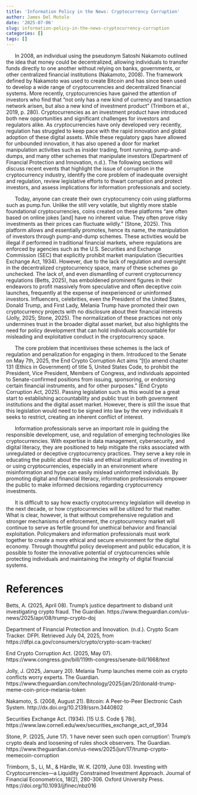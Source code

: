 ```yaml
---
title: 'Information Policy in the News: Cryptocurrency Corruption'
author: James Del Mutolo
date: '2025-07-06'
slug: information-policy-in-the-news-cryptocurrency-corruption
categories: []
tags: []
---
```

&nbsp;&nbsp;&nbsp;&nbsp;&nbsp;&nbsp;In 2008, an individual using the pseudonym Satoshi Nakamoto outlined the idea that money could be decentralized, allowing individuals to transfer funds directly to one another without relying on banks, governments, or other centralized financial institutions (Nakamoto, 2008). The framework defined by Nakamoto was used to create Bitcoin and has since been used to develop a wide range of cryptocurrencies and decentralized financial systems. More recently, cryptocurrencies have gained the attention of investors who find that “not only has a new kind of currency and transaction network arisen, but also a new kind of investment product” (Trimborn et al., 2019, p. 280). Cryptocurrencies as an investment product have introduced both new opportunities and significant challenges for investors and regulators alike. As cryptocurrencies have only developed very recently, regulation has struggled to keep pace with the rapid innovation and global adoption of these digital assets. While these regulatory gaps have allowed for unbounded innovation, it has also opened a door for market manipulation activities such as insider trading, front running, pump-and-dumps, and many other schemes that manipulate investors (Department of Financial Protection and Innovation, n.d.). The following sections will discuss recent events that highlight the issue of corruption in the cryptocurrency industry, identify the core problem of inadequate oversight and regulation, review legislative efforts to thwart corruption and protect investors, and assess implications for information professionals and society.

&nbsp;&nbsp;&nbsp;&nbsp;&nbsp;&nbsp;Today, anyone can create their own cryptocurrency coin using platforms such as pump.fun. Unlike the still very volatile, but slightly more stable foundational cryptocurrencies, coins created on these platforms “are often based on online jokes [and] have no inherent value. They often prove risky investments as their prices can fluctuate wildly.” (Stone, 2025). This platform allows and essentially promotes, hence its name, the manipulation of investors through pump-and-dump schemes. These activities would be illegal if performed in traditional financial markets, where regulations are enforced by agencies such as the U.S. Securities and Exchange Commission (SEC) that explicitly prohibit market manipulation (Securities Exchange Act, 1934). However, due to the lack of regulation and oversight in the decentralized cryptocurrency space, many of these schemes go unchecked. The lack of, and even dismantling of current cryptocurrency regulations (Betts, 2025), has emboldened prominent figures in their endeavors to profit massively from speculative and often deceptive coin launches, frequently at the expense of inexperienced or uninformed investors. Influencers, celebrities, even the President of the United States, Donald Trump, and First Lady, Melania Trump have promoted their own cryptocurrency projects with no disclosure about their financial interests (Jolly, 2025; Stone, 2025). The normalization of these practices not only undermines trust in the broader digital asset market, but also highlights the need for policy development that can hold individuals accountable for misleading and exploitative conduct in the cryptocurrency space.

&nbsp;&nbsp;&nbsp;&nbsp;&nbsp;&nbsp;The core problem that incentivises these schemes is the lack of regulation and penalization for engaging in them. Introduced to the Senate on May 7th, 2025, the End Crypto Corruption Act aims “[t]o amend chapter 131 (Ethics in Government) of title 5, United States Code, to prohibit the President, Vice President, Members of Congress, and individuals appointed to Senate-confirmed positions from issuing, sponsoring, or endorsing certain financial instruments, and for other purposes.” (End Crypto Corruption Act, 2025). Passing legislation such as this would be a great start to establishing accountability and public trust in both government institutions and the digital asset market. However, there is still the issue that this legislation would need to be signed into law by the very individuals it seeks to restrict, creating an inherent conflict of interest.

&nbsp;&nbsp;&nbsp;&nbsp;&nbsp;&nbsp;Information professionals serve an important role in guiding the responsible development, use, and regulation of emerging technologies like cryptocurrencies. With expertise in data management, cybersecurity, and digital literacy, they are positioned to help mitigate the risks associated with unregulated or deceptive cryptocurrency practices. They serve a key role in educating the public about the risks and ethical implications of investing in or using cryptocurrencies, especially in an environment where misinformation and hype can easily mislead uninformed individuals. By promoting digital and financial literacy, information professionals empower the public to make informed decisions regarding cryptocurrency investments.

&nbsp;&nbsp;&nbsp;&nbsp;&nbsp;&nbsp;It is difficult to say how exactly cryptocurrency legislation will develop in the next decade, or how cryptocurrencies will be utilized for that matter. What is clear, however, is that without comprehensive regulation and stronger mechanisms of enforcement, the cryptocurrency market will continue to serve as fertile ground for unethical behavior and financial exploitation. Policymakers and information professionals must work together to create a more ethical and secure environment for the digital economy. Through thoughtful policy development and public education, it is possible to foster the innovative potential of cryptocurrencies while protecting individuals and maintaining the integrity of digital financial systems.

# References
Betts, A. (2025, April 08). Trump's justice department to disband unit investigating crypto fraud. The Guardian. https://www.theguardian.com/us-news/2025/apr/08/trump-crypto-doj

Department of Financial Protection and Innovation. (n.d.). Crypto Scam Tracker. DFPI. Retrieved July 04, 2025, from https://dfpi.ca.gov/consumers/crypto/crypto-scam-tracker/

End Crypto Corruption Act. (2025, May 07). https://www.congress.gov/bill/119th-congress/senate-bill/1668/text

Jolly, J. (2025, January 20). Melania Trump launches meme coin as crypto conflicts worry experts. The Guardian. https://www.theguardian.com/technology/2025/jan/20/donald-trump-meme-coin-price-melania-token

Nakamoto, S. (2008, August 21). Bitcoin: A Peer-to-Peer Electronic Cash System. http://dx.doi.org/10.2139/ssrn.3440802

Securities Exchange Act. (1934). [15 U.S. Code § 78i]. https://www.law.cornell.edu/wex/securities_exchange_act_of_1934

Stone, P. (2025, June 17). 'I have never seen such open corruption': Trump's crypto deals and loosening of rules shock observers. The Guardian. https://www.theguardian.com/us-news/2025/jun/17/trump-crypto-memecoin-corruption

Trimborn, S., Li, M., & Härdle, W. K. (2019, June 03). Investing with Cryptocurrencies—a Liquidity Constrained Investment Approach. Journal of Financial Econometrics, 18(2), 280-306. Oxford University Press. https://doi.org/10.1093/jjfinec/nbz016